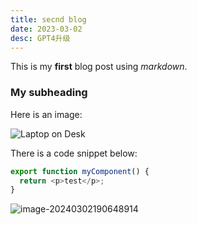 ```yaml
---
title: secnd blog
date: 2023-03-02
desc: GPT4升级
---
```


This is my **first** blog post using _markdown_.

### My subheading

Here is an image:

![Laptop on Desk](/img/wechat-yasuo.png)

There is a code snippet below:

```js
export function myComponent() {
  return <p>test</p>;
}
```

![image-20240302190648914](https://image.chatrepo.top/202403021906977.png)
